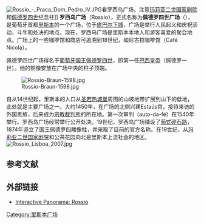 [[File:Rossio_-_Praca_Dom_Pedro_IV.JPG|thumb]]看罗西乌广场，注意[[玛莉亚二世国家剧院|玛莉亚二世国家剧院]]和[[佩德罗一世_(巴西)|佩德罗四世]]纪念柱]]
'''罗西乌广场'''（Rossio），正式名称为'''佩德罗四世广场'''（{{lang-pt|'''Praça de D. Pedro IV'''}}），是葡萄牙首都[[里斯本|里斯本]]的一个广场，位于[[庞巴尔下城|庞巴尔下城]]，广场是举行人民起义和庆祝活动，斗牛和处决的地点。现在，罗西乌广场是里斯本本地人和游客喜爱的聚会地点。广场上的一些咖啡馆和商店可追溯到18世纪，如尼古拉咖啡馆（Café Nicola）。

佩德罗四世广场得名于[[葡萄牙国王|葡萄牙国王]][[佩德罗一世_(巴西)|佩德罗四世]]，即第一任[[巴西帝国|巴西皇帝]]（佩德罗一世）。他的铜像安放在广场中央的柱子顶端。

[[File:Rossio-Braun-1598.jpg|thumb]]

自从14世纪起，里斯本的人口从[[圣若热城堡|圣若热城堡]]周围的山坡地带扩展到山下的低地，此处就是主要广场之一。大约1450年，在广场的北侧兴建Estaús宫，接待来访的外国贵族，后来成为[[宗教裁判所|宗教裁判所]]的所在地。第一次审判（auto-da-fé）在1540年举行。罗西乌广场经常举行公开处决。19世纪，罗西乌广场铺设了[[葡式碎石路|葡式碎石路]]，1874年竖立了国王佩德罗四雕像柱，并采取了目前的官方名称。在19世纪，从[[玛莉亚二世国家剧院|玛莉亚二世国家剧院]]和公共花园向北是里斯本上流社会的地区。
[[File:Rossio_Lisboa_2007.jpg|thumb]]

== 参考文献 ==
{{Reflist}}

== 外部链接 ==
{{commonscat|Praça dom Pedro IV|Rossio}}
* [https://web.archive.org/web/20110710163723/http://www.earthpano.com/portugal/rossio/rossio.htm Interactive Panorama: Rossio]

{{coord|38|42|50|N|9|8|22|W|scale:50000_region:PT_type:landmark|display=title}}

[[Category:里斯本广场|Category:里斯本广场]]
